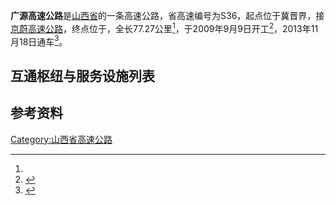{{中国高速公路信息框
|省名=Shanxi
|编号=S36
|名称=广灵 - 浑源高速公路
|路线简称=广源
|起点=冀晋界
|终点={{China Expwy Name|S45|P=Shanxi}}
|已通车里程=77.27
|始建日期=2009年9月9日
|最近通车日期=2013年11月18日
}}
'''广源高速公路'''是[[山西省|山西省]]的一条高速公路，省高速编号为S36，起点位于冀晋界，接[[京蔚高速公路|京蔚高速公路]]，终点位于{{China Expwy Name|S45|P=Shanxi}}，全长77.27公里<ref name="通车"/>，于2009年9月9日开工<ref>{{Cite web|title=大同：又有三条高速公路开工奠基（图）|url=http://www.chinahighway.com/news/2009/358831.php|accessdate=2020-12-04|work=www.chinahighway.com|archive-date=2020-12-04|archive-url=https://web.archive.org/web/20201204043733/http://www.chinahighway.com/news/2009/358831.php}}</ref>，2013年11月18日通车<ref name="通车">{{Cite web|title=广灵至浑源高速公路正式通车_新浪山西新闻_新浪山西|url=http://shanxi.sina.com.cn/news/report/2013-11-19/085040612.html?from=shanxi_xgbd|accessdate=2020-12-04|work=shanxi.sina.com.cn|archive-date=2020-12-04|archive-url=https://web.archive.org/web/20201204044105/http://shanxi.sina.com.cn/news/report/2013-11-19/085040612.html?from=shanxi_xgbd}}</ref>。
==互通枢纽与服务设施列表==
{{Start expwy exit box|place=1}}
{{Expwy exit item|type=B|name=冀晋界|place=冀晋界|place rows=1|highway connection={{China Expwy Name|S3701|P=Beijing}}}}
{{Expwy exit item|type=T|name=杜庄晋冀界|place=[[大同市|大同市]]<br/>[[广灵县|广灵县]]|place rows=4|state=D|comment=冀晋界方向，已拆除}}
{{Expwy exit item|type=E|name=广灵|road connection={{中国国道名|239}}<br/>平舒大道}}
{{Expwy exit item|type=S|name=广灵}}
{{Expwy exit item|type=E|name=梁庄|road connection=后南线}}
{{Expwy exit item|type=E|name=浑源东|place=[[大同市|大同市]]<br/>[[浑源县|浑源县]]|place rows=4|road connection=养杨线}}
{{Expwy exit item|type=S|name=浑源北}}
{{Expwy exit item|type=E|name=浑源北|road connection=恒山北路}}
{{Expwy exit item|type=H|name=|highway connection={{China Expwy Name|S45|P=Shanxi}}}}
{{End expwy exit box|place=1}}
==参考资料==
{{Reflist}}
{{山西省高速公路}}
{{山西小作品}}
[[Category:山西省高速公路|Category:山西省高速公路]]